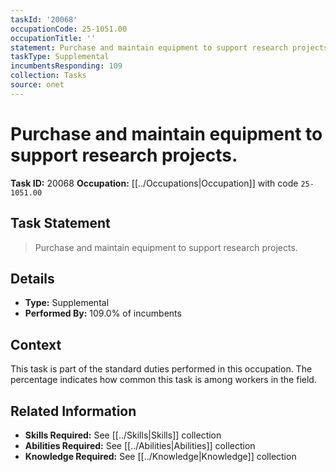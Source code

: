 ```yaml
---
taskId: '20068'
occupationCode: 25-1051.00
occupationTitle: ''
statement: Purchase and maintain equipment to support research projects.
taskType: Supplemental
incumbentsResponding: 109
collection: Tasks
source: onet
---
```

# Purchase and maintain equipment to support research projects.

**Task ID:** 20068
**Occupation:** [[../Occupations|Occupation]] with code `25-1051.00`

## Task Statement

> Purchase and maintain equipment to support research projects.

## Details

- **Type:** Supplemental
- **Performed By:** 109.0% of incumbents

## Context

This task is part of the standard duties performed in this occupation. The percentage indicates how common this task is among workers in the field.

## Related Information

- **Skills Required:** See [[../Skills|Skills]] collection
- **Abilities Required:** See [[../Abilities|Abilities]] collection
- **Knowledge Required:** See [[../Knowledge|Knowledge]] collection
